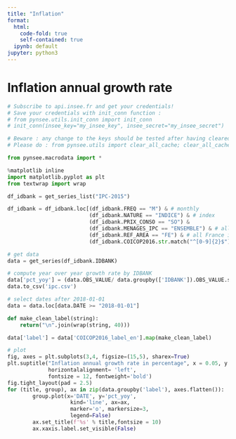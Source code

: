 ```yaml
---
title: "Inflation"
format:
  html:
    code-fold: true
    self-contained: true
  ipynb: default
jupyter: python3
---
```


# Inflation annual growth rate

```python
# Subscribe to api.insee.fr and get your credentials!
# Save your credentials with init_conn function :
# from pynsee.utils.init_conn import init_conn
# init_conn(insee_key="my_insee_key", insee_secret="my_insee_secret")

# Beware : any change to the keys should be tested after having cleared the cache
# Please do : from pynsee.utils import clear_all_cache; clear_all_cache()"
```

```python
from pynsee.macrodata import *

%matplotlib inline
import matplotlib.pyplot as plt
from textwrap import wrap

df_idbank = get_series_list("IPC-2015")

df_idbank = df_idbank.loc[(df_idbank.FREQ == "M") & # monthly
                          (df_idbank.NATURE == "INDICE") & # index
                          (df_idbank.PRIX_CONSO == "SO") & 
                          (df_idbank.MENAGES_IPC == "ENSEMBLE") & # all kinds of household
                          (df_idbank.REF_AREA == "FE") & # all France including overseas departements
                          (df_idbank.COICOP2016.str.match("^[0-9]{2}$"))] # coicop aggregation level

# get data
data = get_series(df_idbank.IDBANK)

# compute year over year growth rate by IDBANK
data['pct_yoy'] = (data.OBS_VALUE/ data.groupby(['IDBANK']).OBS_VALUE.shift(12) - 1) * 100
data.to_csv('ipc.csv')
```

```python
# select dates after 2018-01-01
data = data.loc[data.DATE >= "2018-01-01"]

def make_clean_label(string):
    return("\n".join(wrap(string, 40)))

data['label'] = data['COICOP2016_label_en'].map(make_clean_label)

# plot
fig, axes = plt.subplots(3,4, figsize=(15,5), sharex=True)
plt.suptitle("Inflation annual growth rate in percentage", x = 0.05, y = 0.95,
             horizontalalignment= 'left', 
             fontsize = 12, fontweight='bold')
fig.tight_layout(pad = 2.5)
for (title, group), ax in zip(data.groupby('label'), axes.flatten()):
        group.plot(x='DATE', y='pct_yoy',
                    kind='line', ax=ax,
                    marker='o', markersize=3,
                    legend=False)
        ax.set_title(f'%s' % title,fontsize = 10)
        ax.xaxis.label.set_visible(False)
```

